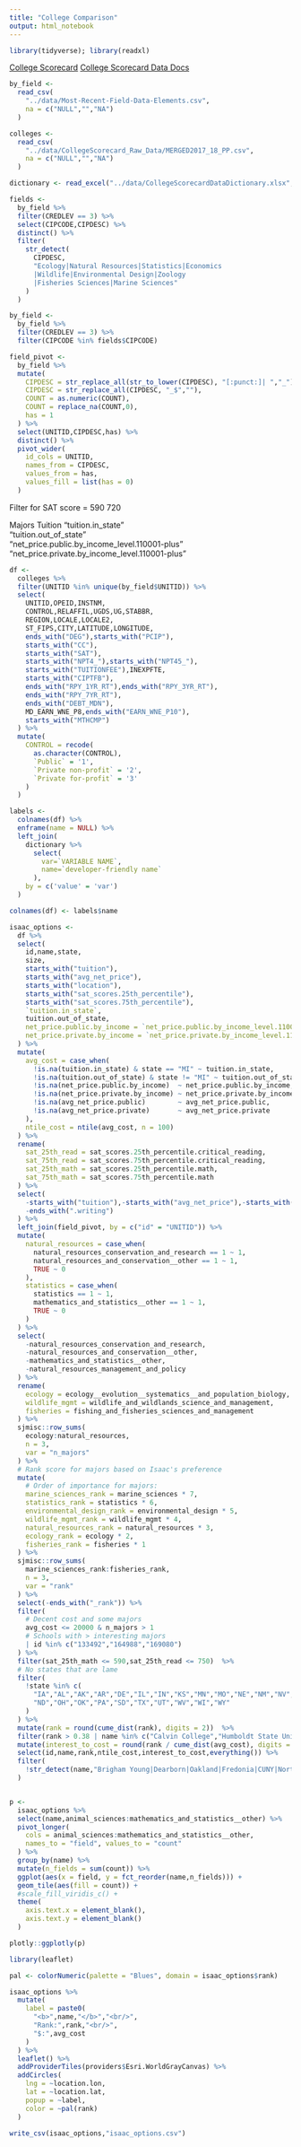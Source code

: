 ```yaml
---
title: "College Comparison"
output: html_notebook
---
```


```r
library(tidyverse); library(readxl)
```

[College Scorecard](https://collegescorecard.ed.gov/)
[College Scorecard Data Docs](https://collegescorecard.ed.gov/data/documentation/)

```r
by_field <- 
  read_csv(
    "../data/Most-Recent-Field-Data-Elements.csv",
    na = c("NULL","","NA")
  )

colleges <- 
  read_csv(
    "../data/CollegeScorecard_Raw_Data/MERGED2017_18_PP.csv",
    na = c("NULL","","NA")
  )

dictionary <- read_excel("../data/CollegeScorecardDataDictionary.xlsx",sheet = "data_dictionary")
```

```r

fields <-
  by_field %>%
  filter(CREDLEV == 3) %>%
  select(CIPCODE,CIPDESC) %>%
  distinct() %>%
  filter(
    str_detect(
      CIPDESC,
      "Ecology|Natural Resources|Statistics|Economics
      |Wildlife|Environmental Design|Zoology
      |Fisheries Sciences|Marine Sciences"
    )
  )

by_field <-
  by_field %>%
  filter(CREDLEV == 3) %>%
  filter(CIPCODE %in% fields$CIPCODE)

field_pivot <-
  by_field %>%
  mutate(
    CIPDESC = str_replace_all(str_to_lower(CIPDESC), "[:punct:]| ","_"),
    CIPDESC = str_replace_all(CIPDESC, "_$",""),
    COUNT = as.numeric(COUNT),
    COUNT = replace_na(COUNT,0),
    has = 1
  ) %>%
  select(UNITID,CIPDESC,has) %>%
  distinct() %>%
  pivot_wider(
    id_cols = UNITID,
    names_from = CIPDESC,
    values_from = has,
    values_fill = list(has = 0)
  ) 

```



Filter for SAT score = 590
720

Majors
Tuition
"tuition.in_state"                                              
"tuition.out_of_state"  
"net_price.public.by_income_level.110001-plus"                  
"net_price.private.by_income_level.110001-plus"  

```r
df <-
  colleges %>%
  filter(UNITID %in% unique(by_field$UNITID)) %>%
  select(
    UNITID,OPEID,INSTNM,
    CONTROL,RELAFFIL,UGDS,UG,STABBR,
    REGION,LOCALE,LOCALE2,
    ST_FIPS,CITY,LATITUDE,LONGITUDE,
    ends_with("DEG"),starts_with("PCIP"),
    starts_with("CC"),
    starts_with("SAT"),
    starts_with("NPT4_"),starts_with("NPT45_"),
    starts_with("TUITIONFEE"),INEXPFTE,
    starts_with("CIPTFB"),
    ends_with("RPY_1YR_RT"),ends_with("RPY_3YR_RT"),
    ends_with("RPY_7YR_RT"),
    ends_with("DEBT_MDN"),
    MD_EARN_WNE_P8,ends_with("EARN_WNE_P10"),
    starts_with("MTHCMP")
  ) %>%
  mutate(
    CONTROL = recode(
      as.character(CONTROL),
      `Public` = '1',
      `Private non-profit` = '2',
      `Private for-profit` = '3'
    )
  )

labels <-
  colnames(df) %>% 
  enframe(name = NULL) %>%
  left_join(
    dictionary %>% 
      select(
        var=`VARIABLE NAME`,
        name=`developer-friendly name`
      ),
    by = c('value' = 'var')
  )

colnames(df) <- labels$name
```

```r

isaac_options <-
  df %>%
  select(
    id,name,state,
    size,
    starts_with("tuition"),
    starts_with("avg_net_price"),
    starts_with("location"),
    starts_with("sat_scores.25th_percentile"),
    starts_with("sat_scores.75th_percentile"),
    `tuition.in_state`,
    tuition.out_of_state,
    net_price.public.by_income = `net_price.public.by_income_level.110001-plus`,
    net_price.private.by_income = `net_price.private.by_income_level.110001-plus`
  ) %>%
  mutate(
    avg_cost = case_when(
      !is.na(tuition.in_state) & state == "MI" ~ tuition.in_state,
      !is.na(tuition.out_of_state) & state != "MI" ~ tuition.out_of_state,
      !is.na(net_price.public.by_income)  ~ net_price.public.by_income,
      !is.na(net_price.private.by_income) ~ net_price.private.by_income,
      !is.na(avg_net_price.public)        ~ avg_net_price.public,
      !is.na(avg_net_price.private)       ~ avg_net_price.private 
    ),
    ntile_cost = ntile(avg_cost, n = 100)
  ) %>%
  rename(
    sat_25th_read = sat_scores.25th_percentile.critical_reading,
    sat_75th_read = sat_scores.75th_percentile.critical_reading,
    sat_25th_math = sat_scores.25th_percentile.math,
    sat_75th_math = sat_scores.75th_percentile.math
  ) %>%
  select(
    -starts_with("tuition"),-starts_with("avg_net_price"),-starts_with("net_price"),
    -ends_with(".writing")
  ) %>%
  left_join(field_pivot, by = c("id" = "UNITID")) %>%
  mutate(
    natural_resources = case_when(
      natural_resources_conservation_and_research == 1 ~ 1,
      natural_resources_and_conservation__other == 1 ~ 1,
      TRUE ~ 0
    ),
    statistics = case_when(
      statistics == 1 ~ 1,
      mathematics_and_statistics__other == 1 ~ 1,
      TRUE ~ 0
    )
  ) %>%
  select(
    -natural_resources_conservation_and_research,
    -natural_resources_and_conservation__other,
    -mathematics_and_statistics__other,
    -natural_resources_management_and_policy
  ) %>%
  rename(
    ecology = ecology__evolution__systematics__and_population_biology,
    wildlife_mgmt = wildlife_and_wildlands_science_and_management,
    fisheries = fishing_and_fisheries_sciences_and_management
  ) %>%
  sjmisc::row_sums(
    ecology:natural_resources,
    n = 3,
    var = "n_majors"
  ) %>%
  # Rank score for majors based on Isaac's preference
  mutate(
    # Order of importance for majors:
    marine_sciences_rank = marine_sciences * 7,
    statistics_rank = statistics * 6,
    environmental_design_rank = environmental_design * 5,
    wildlife_mgmt_rank = wildlife_mgmt * 4,
    natural_resources_rank = natural_resources * 3,
    ecology_rank = ecology * 2,
    fisheries_rank = fisheries * 1
  ) %>%
  sjmisc::row_sums(
    marine_sciences_rank:fisheries_rank,
    n = 3,
    var = "rank"
  ) %>%
  select(-ends_with("_rank")) %>%
  filter(
    # Decent cost and some majors
    avg_cost <= 20000 & n_majors > 1
    # Schools with > interesting majors
    | id %in% c("133492","164988","169080")
  ) %>%
  filter(sat_25th_math <= 590,sat_25th_read <= 750)  %>%
  # No states that are lame
  filter(
    !state %in% c(
      "IA","AL","AK","AR","DE","IL","IN","KS","MN","MO","NE","NM","NV","NJ",
      "ND","OH","OK","PA","SD","TX","UT","WV","WI","WY"
    )
  ) %>%
  mutate(rank = round(cume_dist(rank), digits = 2))  %>%
  filter(rank > 0.38 | name %in% c("Calvin College","Humboldt State University")) %>%
  mutate(interest_to_cost = round(rank / cume_dist(avg_cost), digits = 2)) %>%
  select(id,name,rank,ntile_cost,interest_to_cost,everything()) %>%
  filter(
    !str_detect(name,"Brigham Young|Dearborn|Oakland|Fredonia|CUNY|Northern Kentucky|Chico")
  )



```


```r

p <-
  isaac_options %>%
  select(name,animal_sciences:mathematics_and_statistics__other) %>%
  pivot_longer(
    cols = animal_sciences:mathematics_and_statistics__other,
    names_to = "field", values_to = "count"
  ) %>%
  group_by(name) %>%
  mutate(n_fields = sum(count)) %>%
  ggplot(aes(x = field, y = fct_reorder(name,n_fields))) +
  geom_tile(aes(fill = count)) +
  #scale_fill_viridis_c() +
  theme(
    axis.text.x = element_blank(),
    axis.text.y = element_blank()
  )

plotly::ggplotly(p)

```


```r
library(leaflet)

pal <- colorNumeric(palette = "Blues", domain = isaac_options$rank)

isaac_options %>%
  mutate(
    label = paste0(
      "<b>",name,"</b>","<br/>",
      "Rank:",rank,"<br/>",
      "$:",avg_cost
    )
  ) %>%
  leaflet() %>%
  addProviderTiles(providers$Esri.WorldGrayCanvas) %>%
  addCircles(
    lng = ~location.lon, 
    lat = ~location.lat,
    popup = ~label,
    color = ~pal(rank)
  ) 

```


```r
write_csv(isaac_options,"isaac_options.csv")
```

